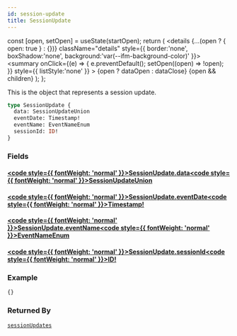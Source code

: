 ```yaml
---
id: session-update
title: SessionUpdate
---
```









  const [open, setOpen] = useState(startOpen);
  return (
    <details {...(open ? { open: true } : {})} className="details" style={{ border:'none', boxShadow:'none', background:'var(--ifm-background-color)' }}>
      <summary
        onClick={(e) => {
          e.preventDefault();
          setOpen((open) => !open);
        }}
        style={{ listStyle:'none' }}
      >
      {open ? dataOpen : dataClose}
      </summary>
      {open && children}
    </details>
  );
};








This is the object that represents a session update.


```graphql
type SessionUpdate {
  data: SessionUpdateUnion
  eventDate: Timestamp!
  eventName: EventNameEnum
  sessionId: ID!
}
```




### Fields

#### [<code style={{ fontWeight: 'normal' }}>SessionUpdate.<b>data</b></code>](#)<Bullet />[<code style={{ fontWeight: 'normal' }}><b>SessionUpdateUnion</b></code>](/api/types/unions/session-update-union) <Badge class="badge badge--secondary " text="union"/> 



#### [<code style={{ fontWeight: 'normal' }}>SessionUpdate.<b>eventDate</b></code>](#)<Bullet />[<code style={{ fontWeight: 'normal' }}><b>Timestamp!</b></code>](/api/types/scalars/timestamp) <Badge class="badge badge--secondary badge--non_null" text="non-null"/> <Badge class="badge badge--secondary " text="scalar"/> 



#### [<code style={{ fontWeight: 'normal' }}>SessionUpdate.<b>eventName</b></code>](#)<Bullet />[<code style={{ fontWeight: 'normal' }}><b>EventNameEnum</b></code>](/api/types/enums/event-name-enum) <Badge class="badge badge--secondary " text="enum"/> 



#### [<code style={{ fontWeight: 'normal' }}>SessionUpdate.<b>sessionId</b></code>](#)<Bullet />[<code style={{ fontWeight: 'normal' }}><b>ID!</b></code>](/api/types/scalars/id) <Badge class="badge badge--secondary badge--non_null" text="non-null"/> <Badge class="badge badge--secondary " text="scalar"/> 





### Example


```graphql
{}
```




### Returned By

[`sessionUpdates`](/api/operations/queries/session-updates)  <Badge class="badge badge--secondary badge--relation" text="query"/>